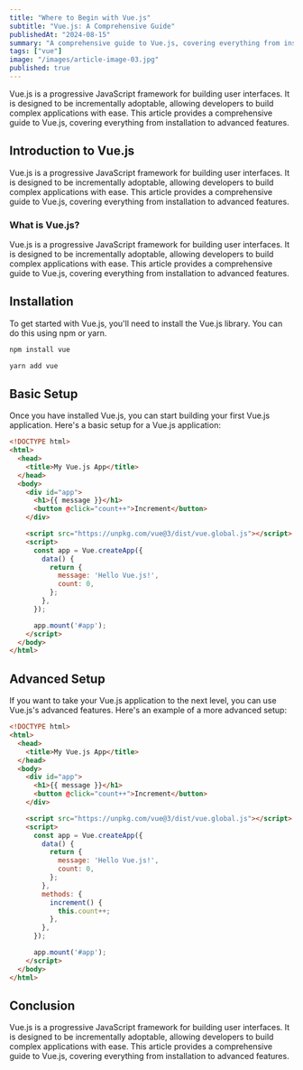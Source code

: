 ```yaml
---
title: "Where to Begin with Vue.js"
subtitle: "Vue.js: A Comprehensive Guide"
publishedAt: "2024-08-15"
summary: "A comprehensive guide to Vue.js, covering everything from installation to advanced features."
tags: ["vue"]
image: "/images/article-image-03.jpg"
published: true
---
```


Vue.js is a progressive JavaScript framework for building user interfaces. It is designed to be incrementally adoptable, allowing developers to build complex applications with ease. This article provides a comprehensive guide to Vue.js, covering everything from installation to advanced features.

## Introduction to Vue.js

Vue.js is a progressive JavaScript framework for building user interfaces. It is designed to be incrementally adoptable, allowing developers to build complex applications with ease. This article provides a comprehensive guide to Vue.js, covering everything from installation to advanced features.

### What is Vue.js?

Vue.js is a progressive JavaScript framework for building user interfaces. It is designed to be incrementally adoptable, allowing developers to build complex applications with ease. This article provides a comprehensive guide to Vue.js, covering everything from installation to advanced features.

## Installation

To get started with Vue.js, you'll need to install the Vue.js library. You can do this using npm or yarn.

```bash
npm install vue
```

```bash
yarn add vue
```

## Basic Setup

Once you have installed Vue.js, you can start building your first Vue.js application. Here's a basic setup for a Vue.js application:

```html
<!DOCTYPE html>
<html>
  <head>
    <title>My Vue.js App</title>
  </head>
  <body>
    <div id="app">
      <h1>{{ message }}</h1>
      <button @click="count++">Increment</button>
    </div>

    <script src="https://unpkg.com/vue@3/dist/vue.global.js"></script>
    <script>
      const app = Vue.createApp({
        data() {
          return {
            message: 'Hello Vue.js!',
            count: 0,
          };
        },
      });

      app.mount('#app');
    </script>
  </body>
</html>
```

## Advanced Setup

If you want to take your Vue.js application to the next level, you can use Vue.js's advanced features. Here's an example of a more advanced setup:

```html
<!DOCTYPE html>
<html>
  <head>
    <title>My Vue.js App</title>
  </head>
  <body>
    <div id="app">
      <h1>{{ message }}</h1>
      <button @click="count++">Increment</button>
    </div>

    <script src="https://unpkg.com/vue@3/dist/vue.global.js"></script>
    <script>
      const app = Vue.createApp({
        data() {
          return {
            message: 'Hello Vue.js!',
            count: 0,
          };
        },
        methods: {
          increment() {
            this.count++;
          },
        },
      });

      app.mount('#app');
    </script>
  </body>
</html>
```

## Conclusion

Vue.js is a progressive JavaScript framework for building user interfaces. It is designed to be incrementally adoptable, allowing developers to build complex applications with ease. This article provides a comprehensive guide to Vue.js, covering everything from installation to advanced features.